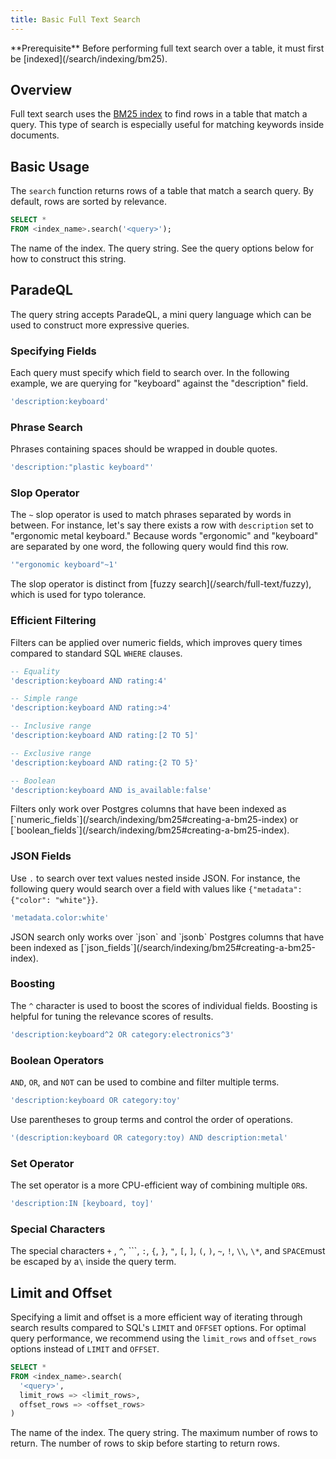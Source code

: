 ```yaml
---
title: Basic Full Text Search
---
```


<Note>
  **Prerequisite** Before performing full text search over a table, it must
  first be [indexed](/search/indexing/bm25).
</Note>

## Overview

Full text search uses the [BM25 index](/search/indexing/bm25) to find rows in a table that match a query.
This type of search is especially useful for matching keywords inside documents.

## Basic Usage

The `search` function returns rows of a table that match a search query. By default, rows are sorted by relevance.

```sql
SELECT *
FROM <index_name>.search('<query>');
```

<ParamField body="index_name" required>
  The name of the index.
</ParamField>
<ParamField body="query" required>
  The query string. See the query options below for how to construct this
  string.
</ParamField>

## ParadeQL

The query string accepts ParadeQL, a mini query language which can be used to construct more expressive queries.

### Specifying Fields

Each query must specify which field to search over. In the following example, we are querying for
"keyboard" against the "description" field.

```sql
'description:keyboard'
```

### Phrase Search

Phrases containing spaces should be wrapped in double quotes.

```sql
'description:"plastic keyboard"'
```

### Slop Operator

The `~` slop operator is used to match phrases separated by words in between. For instance, let's say
there exists a row with `description` set to "ergonomic metal keyboard." Because words "ergonomic" and "keyboard"
are separated by one word, the following query would find this row.

```sql
'"ergonomic keyboard"~1'
```

<Note>
  The slop operator is distinct from [fuzzy search](/search/full-text/fuzzy),
  which is used for typo tolerance.
</Note>

### Efficient Filtering

Filters can be applied over numeric fields, which improves query times compared to standard SQL `WHERE` clauses.

```sql
-- Equality
'description:keyboard AND rating:4'

-- Simple range
'description:keyboard AND rating:>4'

-- Inclusive range
'description:keyboard AND rating:[2 TO 5]'

-- Exclusive range
'description:keyboard AND rating:{2 TO 5}'

-- Boolean
'description:keyboard AND is_available:false'
```

<Note>
  Filters only work over Postgres columns that have been indexed as
  [`numeric_fields`](/search/indexing/bm25#creating-a-bm25-index) or
  [`boolean_fields`](/search/indexing/bm25#creating-a-bm25-index).
</Note>

### JSON Fields

Use `.` to search over text values nested inside JSON. For instance, the following query would search
over a field with values like `{"metadata": {"color": "white"}}`.

```sql
'metadata.color:white'
```

<Note>
  JSON search only works over `json` and `jsonb` Postgres columns that have been
  indexed as [`json_fields`](/search/indexing/bm25#creating-a-bm25-index).
</Note>

### Boosting

The `^` character is used to boost the scores of individual fields. Boosting is helpful for tuning
the relevance scores of results.

```sql
'description:keyboard^2 OR category:electronics^3'
```

### Boolean Operators

`AND`, `OR`, and `NOT` can be used to combine and filter multiple terms.

```sql
'description:keyboard OR category:toy'
```

Use parentheses to group terms and control the order of operations.

```sql
'(description:keyboard OR category:toy) AND description:metal'
```

### Set Operator

The set operator is a more CPU-efficient way of combining multiple `OR`s.

```sql
'description:IN [keyboard, toy]'
```

### Special Characters

The special characters `+` , `^`, ```, `:`, `{`, `}`, `"`, `[`, `]`, `(`, `)`, `~`, `!`, `\\`, `\*`, and `SPACE`must be escaped by a`\` inside the query term.

## Limit and Offset

Specifying a limit and offset is a more efficient way of iterating through search results compared to
SQL's `LIMIT` and `OFFSET` options. For optimal query performance, we recommend using the `limit_rows` and
`offset_rows` options instead of `LIMIT` and `OFFSET`.

```sql
SELECT *
FROM <index_name>.search(
  '<query>',
  limit_rows => <limit_rows>,
  offset_rows => <offset_rows>
)
```

<ParamField body="index_name" required>
  The name of the index.
</ParamField>
<ParamField body="query" required>
  The query string.
</ParamField>
<ParamField body="limit_rows">The maximum number of rows to return.</ParamField>
<ParamField body="offset_rows">
  The number of rows to skip before starting to return rows.
</ParamField>
